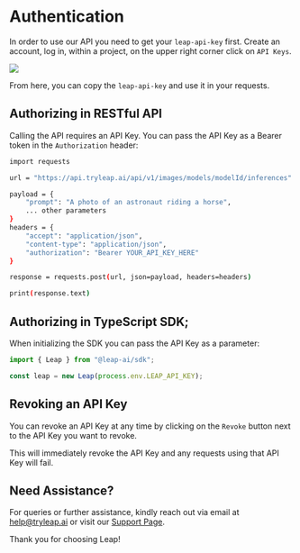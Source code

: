 # Authentication

In order to use our API you need to get your `leap-api-key` first. Create an account, log in, within a project, on the upper right corner click on `API Keys`.

![](./images/api-keys.jpg)

From here, you can copy the `leap-api-key` and use it in your requests.

## Authorizing in RESTful API

Calling the API requires an API Key. You can pass the API Key as a Bearer token in the `Authorization` header:

```bash copy
import requests

url = "https://api.tryleap.ai/api/v1/images/models/modelId/inferences"

payload = {
    "prompt": "A photo of an astronaut riding a horse",
    ... other parameters
}
headers = {
    "accept": "application/json",
    "content-type": "application/json",
    "authorization": "Bearer YOUR_API_KEY_HERE"
}

response = requests.post(url, json=payload, headers=headers)

print(response.text)
```


## Authorizing in TypeScript SDK;

When initializing the SDK you can pass the API Key as a parameter:

```ts copy
import { Leap } from "@leap-ai/sdk";

const leap = new Leap(process.env.LEAP_API_KEY);
```

## Revoking an API Key

You can revoke an API Key at any time by clicking on the `Revoke` button next to the API Key you want to revoke.

This will immediately revoke the API Key and any requests using that API Key will fail.


## Need Assistance?

For queries or further assistance, kindly reach out via email at [help@tryleap.ai](mailto:help@tryleap.ai) or visit our [Support Page](https://www.leap.com/support).

Thank you for choosing Leap!
